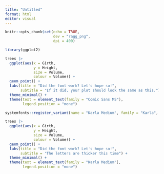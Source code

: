 ```yaml
---
title: "Untitled"
format: html
editor: visual
---
```


```r
knitr::opts_chunk$set(echo = TRUE,
                      dev = "ragg_png",
                      dpi = 400)
```

```r
library(ggplot2)

trees |>
  ggplot(aes(x = Girth, 
             y = Height,
             size = Volume,
             colour = Volume)) +
  geom_point() +
  labs(title = "Did the font work? Let's hope so!",
       subtitle = "If it did, your plot should look the same as this.") +
  theme_minimal() +
  theme(text = element_text(family = "Comic Sans MS"),
        legend.position = "none")
```

```r
systemfonts::register_variant(name = "Karla Medium", family = "Karla", weight = "semibold")

trees |>
  ggplot(aes(x = Girth, 
             y = Height,
             size = Volume,
             colour = Volume)) +
  geom_point() +
  labs(title = "Did the font work? Let's hope so!",
       subtitle = "The letters are thicker this time") +
  theme_minimal() +
  theme(text = element_text(family = "Karla Medium"),
        legend.position = "none")
```
